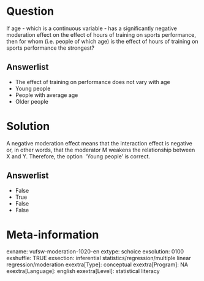 Question
========
If age - which is a continuous variable - has a significantly negative
moderation effect on the effect of hours of training on sports
performance, then for whom (i.e. people of which age) is the effect of
hours of training on sports performance the strongest?

Answerlist
----------
* The effect of training on performance does not vary with age
* Young people
* People with average age
* Older people

Solution
========





A negative moderation effect means that the interaction effect is
negative or, in other words, that the moderator M weakens the
relationship between X and Y. Therefore, the option  'Young people' is
correct.

Answerlist
----------
* False
* True
* False
* False

Meta-information
================
exname: vufsw-moderation-1020-en
extype: schoice
exsolution: 0100
exshuffle: TRUE
exsection: inferential statistics/regression/multiple linear regression/moderation
exextra[Type]: conceptual
exextra[Program]: NA
exextra[Language]: english
exextra[Level]: statistical literacy

